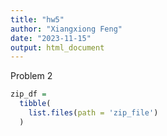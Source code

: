 ```yaml
---
title: "hw5"
author: "Xiangxiong Feng"
date: "2023-11-15"
output: html_document
---
```


Problem 2

```r
zip_df = 
  tibble(
    list.files(path = 'zip_file')
  )
```













